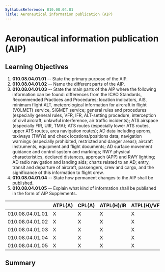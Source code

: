 ```yaml
---
SyllabusReference: 010.08.04.01
Title: Aeronautical information publication (AIP)
---
```


# Aeronautical information publication (AIP)

## Learning Objectives

1.  **010.08.04.01.01** -- State the primary purpose of the AIP.
2.  **010.08.04.01.02** -- Name the different parts of the AIP.
3.  **010.08.04.01.03** -- State the main parts of the AIP where the following
    information can be found: differences from the ICAO Standards, Recommended
    Practices and Procedures; location indicators, AIS, minimum flight ALT,
    meteorological information for aircraft in flight (VOLMET) service, SIGMET
    service; general rules and procedures (especially general rules, VFR, IFR,
    ALT-setting procedure, interception of civil aircraft, unlawful
    interference, air traffic incidents); ATS airspace (especially FIR, UIR,
    TMA); ATS routes (especially lower ATS routes, upper ATS routes, area
    navigation routes); AD data including aprons, taxiways (TWYs) and check
    locations/positions data; navigation warnings (especially prohibited,
    restricted and danger areas); aircraft instruments, equipment and flight
    documents; AD surface movement guidance and control system and markings; RWY
    physical characteristics, declared distances, approach (APP) and RWY
    lighting; AD radio navigation and landing aids; charts related to an AD;
    entry, transit and departure of aircraft, passengers, crew and cargo, and
    the significance of this information to flight crew.
4.  **010.08.04.01.04** -- State how permanent changes to the AIP shall be
    published.
5.  **010.08.04.01.05** -- Explain what kind of information shall be published
    in the form of AIP Supplements.

|                 | ATPL(A) | CPL(A) | ATPL(H)/IR | ATPL(H)/VFR | CPL(H) | IR  | CBIR(A) |
| --------------- | ------- | ------ | ---------- | ----------- | ------ | --- | ------- |
| 010.08.04.01.01 | X       | X      | X          | X           | X      | X   |         |
| 010.08.04.01.02 | X       | X      | X          | X           | X      | X   |         |
| 010.08.04.01.03 | X       | X      | X          | X           | X      | X   | X       |
| 010.08.04.01.04 | X       | X      | X          | X           | X      | X   |         |
| 010.08.04.01.05 | X       | X      | X          | X           | X      | X   |         |

## Summary
